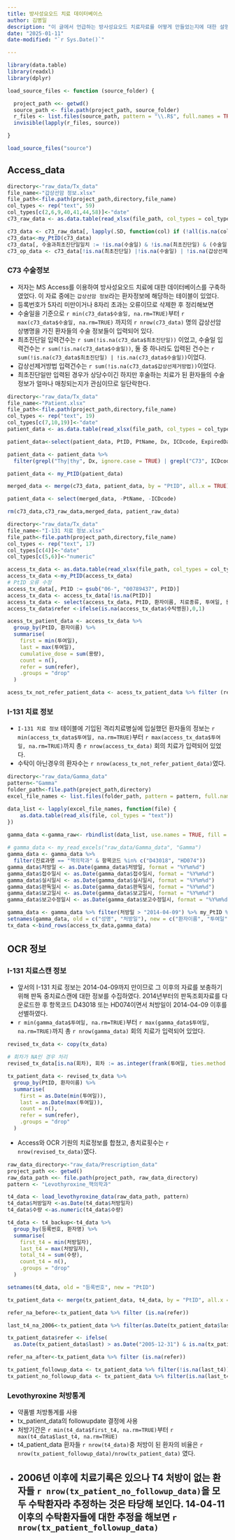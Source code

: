 ```yaml
---
title: 방사성요오드 치료 데이터베이스
author: 김병일
description: "이 글에서 언급하는 방사성요오드 치료자료를 어떻게 만들었는지에 대한 설명"
date: "2025-01-11"
date-modified: "`r Sys.Date()`"

---
```


```r

library(data.table)
library(readxl)
library(dplyr)

```


```r

load_source_files <- function (source_folder) {

  project_path <<- getwd()
  source_path <- file.path(project_path, source_folder)
  r_files <- list.files(source_path, pattern = "\\.R$", full.names = TRUE)
  invisible(lapply(r_files, source))

}

load_source_files("source")

```

## Access_data

```r

directory<-"raw_data/Tx_data"
file_name<-"갑상선암 정보.xlsx"
file_path<-file.path(project_path,directory,file_name)
col_types <- rep("text", 59)
col_types[c(2,6,9,40,41,44,58)]<-"date"
c73_raw_data <- as.data.table(read_xlsx(file_path, col_types = col_types))

c73_data <- c73_raw_data[, lapply(.SD, function(col) if (!all(is.na(col))) col), .SDcols = names(c73_raw_data)]
c73_data<-my_PtID(c73_data)
c73_data[, 수술과최초진단일일치 := !is.na(수술일) & !is.na(최초진단일) & (수술일 == 최초진단일)]
c73_op_data <- c73_data[!is.na(최초진단일) |!is.na(수술일) | !is.na(갑상선제거방법)]


```

### C73 수술정보
- 저자는 MS Access를 이용하여 방사성요오드 치료에 대한 데이터베이스를 구축하였었다. 이 자료 중에는 `갑상선암 정보`라는 환자정보에 해당하는 테이블이 있었다.
- 등록번호가 5자리 미만이거나 8자리 초과는 오류이므로 삭제한 후 정리해보면
- 수술일을 기준으로 `r min(c73_data$수술일, na.rm=TRUE)`부터 `r max(c73_data$수술일, na.rm=TRUE)` 까지의 `r nrow(c73_data)` 명의 갑상선암 상병명을 가진 환자들의 수술 정보들이 입력되어 있다.
- 최초진단일 입력건수는 `r sum(!is.na(c73_data$최초진단일))` 이었고, 수술일 입력건수는 `r sum(!is.na(c73_data$수술일))`,  둘 중 하나라도 입력된 건수는 `r sum(!is.na(c73_data$최초진단일) | !is.na(c73_data$수술일))`이었다.
- 갑상선제거방법 입력건수는 `r sum(!is.na(c73_data$갑상선제거방법))`이었다.
- 최초진단일만 입력된 경우가 상당수이긴 하지만 후술하는 치료가 된 환자들의 수술정보가 얼마나 매칭되는지가 관심이므로 일단락한다.


```r

directory<-"raw_data/Tx_data"
file_name<-"Patient.xlsx"
file_path<-file.path(project_path,directory,file_name)
col_types <- rep("text", 19)
col_types[c(7,10,19)]<-"date"
patient_data <- as.data.table(read_xlsx(file_path, col_types = col_types))

patient_data<-select(patient_data, PtID, PtName, Dx, ICDcode, ExpiredDay, FollowUpDay, Protocol)

patient_data <- patient_data %>%
  filter(grepl("Thy|thy", Dx, ignore.case = TRUE) | grepl("C73", ICDcode) | grepl("Thyroid|thyroid|iodine|131", Protocol))

patient_data <- my_PtID(patient_data)

merged_data <- merge(c73_data, patient_data, by = "PtID", all.x = TRUE)

patient_data <- select(merged_data, -PtName, -ICDcode)

rm(c73_data,c73_raw_data,merged_data, patient_raw_data)

```



```r

directory<-"raw_data/Tx_data"
file_name<-"I-131 치료 정보.xlsx"
file_path<-file.path(project_path,directory,file_name)
col_types <- rep("text", 17)
col_types[c(4)]<-"date"
col_types[c(5,6)]<-"numeric"

access_tx_data <- as.data.table(read_xlsx(file_path, col_types = col_types))
access_tx_data <-my_PtID(access_tx_data)
# PtID 오류 수정
access_tx_data[, PtID := gsub("06-", "00789437", PtID)]
access_tx_data <- access_tx_data[!is.na(PtID)]
access_tx_data <- select(access_tx_data, PtID, 환자이름, 치료종류, 투여일, 용량, 회차, 담당과장,수탁병원)
access_tx_data$refer <-ifelse(is.na(access_tx_data$수탁병원),0,1) 

acess_tx_patient_data <- access_tx_data %>%
  group_by(PtID, 환자이름) %>%
  summarise(
    first = min(투여일),
    last = max(투여일),
    cumulative_dose = sum(용량),
    count = n(),
    refer = sum(refer),
    .groups = "drop"
  )

acess_tx_not_refer_patient_data <- acess_tx_patient_data %>% filter (refer==0)
```

### I-131 치료 정보
- `I-131 치료 정보` 테이블에 기입된 격리치료병실에 입실했던 환자들의 정보는 `r min(access_tx_data$투여일, na.rm=TRUE)`부터 `r max(access_tx_data$투여일, na.rm=TRUE)`까지 총 `r nrow(access_tx_data)` 회의 치료가 입력되어 있었다.
- 수탁이 아닌경우의 환자수는 `r nrow(acess_tx_not_refer_patient_data)`였다.

```r

directory<-"raw_data/Gamma_data"
pattern<-"Gamma"
folder_path<-file.path(project_path,directory)
excel_file_names <- list.files(folder_path, pattern = pattern, full.names = TRUE)

data_list <- lapply(excel_file_names, function(file) {
    as.data.table(read_xls(file, col_types = "text"))
})
  
gamma_data <-gamma_raw<- rbindlist(data_list, use.names = TRUE, fill = TRUE)

# gamma_data <- my_read_excels("raw_data/Gamma_data", "Gamma")
gamma_data <- gamma_data %>% 
  filter(진료과명 == "핵의학과" & 항목코드 %in% c("D43018", "HD074"))
gamma_data$처방일 <- as.Date(gamma_data$처방일, format = "%Y%m%d")
gamma_data$접수일시 <- as.Date(gamma_data$접수일시, format = "%Y%m%d")
gamma_data$실시일시 <- as.Date(gamma_data$실시일시, format = "%Y%m%d")
gamma_data$판독일시 <- as.Date(gamma_data$판독일시, format = "%Y%m%d")
gamma_data$보고일시 <- as.Date(gamma_data$보고일시, format = "%Y%m%d")
gamma_data$보고수정일시 <- as.Date(gamma_data$보고수정일시, format = "%Y%m%d")

gamma_data <- gamma_data %>% filter(처방일 > "2014-04-09") %>% my_PtID %>% select (PtID, 성명,처방일)
setnames(gamma_data, old = c("성명", "처방일"), new = c("환자이름", "투여일"))
tx_data <-bind_rows(access_tx_data,gamma_data)

```

## OCR 정보

### I-131 치료스캔 정보
- 앞서의 I-131 치료 정보는 2014-04-09까지 만이므로 그 이후의 자료를 보충하기 위해 판독 중치료스캔에 대한 정보를 수집하였다. 2014년부터의 판독조회자료를 다운로드한 후 항목코드 D43018 또는 HD074이면서 처방일이 2014-04-09 이후를 선별하였다.
- `r min(gamma_data$투여일, na.rm=TRUE)`부터 `r max(gamma_data$투여일, na.rm=TRUE)`까지 총 `r nrow(gamma_data)` 회의 치료가 입력되어 있었다.

```r

revised_tx_data <- copy(tx_data)

# 회차가 NA인 경우 처리
revised_tx_data[is.na(회차), 회차 := as.integer(frank(투여일, ties.method = "dense")), by = PtID]

tx_patient_data <- revised_tx_data %>%
  group_by(PtID, 환자이름) %>%
  summarise(
    first = as.Date(min(투여일)),
    last = as.Date(max(투여일)),
    count = n(),
    refer = sum(refer),
    .groups = "drop"
  )


```

-   Access와 OCR 기원의 치료정보를 합쳤고, 총치료횟수는 `r nrow(revised_tx_data)`였다. 


```r

raw_data_directory<-"raw_data/Prescription_data"
project_path <<- getwd()
raw_data_path <<- file.path(project_path, raw_data_directory)
pattern <- "Levothyroxine_핵의학과"

t4_data <- load_levothyroxine_data(raw_data_path, pattern)
t4_data$처방일자 <-as.Date(t4_data$처방일자)
t4_data$수량 <-as.numeric(t4_data$수량)

t4_data <- t4_backup<-t4_data %>%
  group_by(등록번호, 환자명) %>%
  summarise(
    first_t4 = min(처방일자),
    last_t4 = max(처방일자),
    total_t4 = sum(수량),
    count_t4 = n(),
    .groups = "drop"
  )

setnames(t4_data, old = "등록번호", new = "PtID")
```



```r

tx_patient_data <- merge(tx_patient_data, t4_data, by = "PtID", all.x = TRUE)

refer_na_before<-tx_patient_data %>% filter (is.na(refer))

last_t4_na_2006<-tx_patient_data %>% filter(as.Date(tx_patient_data$last) > as.Date("2005-12-31") & is.na(tx_patient_data$last_t4))

tx_patient_data$refer <- ifelse(
  as.Date(tx_patient_data$last) > as.Date("2005-12-31") & is.na(tx_patient_data$last_t4), "1", tx_patient_data$refer)

refer_na_after<-tx_patient_data %>% filter (is.na(refer))

tx_patient_followup_data <- tx_patient_data %>% filter(!is.na(last_t4))
tx_patient_no_followup_data <- tx_patient_data %>% filter(is.na(last_t4))
```

### Levothyroxine 처방통계

-   약품별 처방통계를 사용
-   tx_patient_data의 followupdate 결정에 사용
-   처방기간은 `r min(t4_data$first_t4, na.rm=TRUE)`부터 `r max(t4_data$last_t4, na.rm=TRUE)`
-   t4_patient_data 환자들 `r nrow(t4_data)`중 처방이 된 환자의 비율은 `r nrow(tx_patient_followup_data)/nrow(tx_patient_data)` 였다.
-   2006년 이후에 치료기록은 있으나 T4 처방이 없는 환자들 `r nrow(tx_patient_no_followup_data)`을 모두 수탁환자라 추정하는 것은 타당해 보인다. 14-04-11 이후의 수탁환자들에 대한 추정을 해보면 `r nrow(tx_patient_followup_data)`
    -   

```r

```
